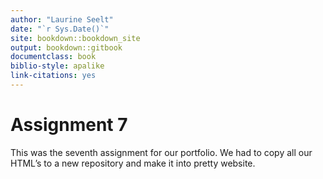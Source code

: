 ```yaml
---
author: "Laurine Seelt"
date: "`r Sys.Date()`"
site: bookdown::bookdown_site
output: bookdown::gitbook
documentclass: book
biblio-style: apalike
link-citations: yes
---
```


# Assignment 7

This was the seventh assignment for our portfolio. We had to copy all our HTML's to a new repository and make it into pretty website.

